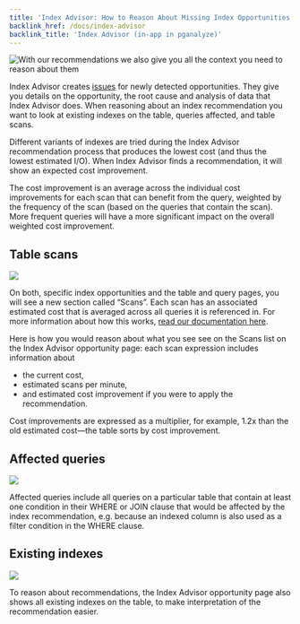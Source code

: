 ```yaml
---
title: 'Index Advisor: How to Reason About Missing Index Opportunities'
backlink_href: /docs/index-advisor
backlink_title: 'Index Advisor (in-app in pganalyze)'
---
```


![With our recommendations we also give you all the context you need to reason about them](/missing-index-detail.png)

Index Advisor creates [issues](/docs/checks) for newly detected opportunities.
They give you details on the opportunity, the root cause and analysis of data
that Index Advisor does. When reasoning about an index recommendation you want
to look at existing indexes on the table, queries affected, and table scans.

Different variants of indexes are tried during the Index Advisor recommendation
process that produces the lowest cost (and thus the lowest estimated I/O). When
Index Advisor finds a recommendation, it will show an expected cost improvement.

The cost improvement is an average across the individual cost improvements for
each scan that can benefit from the query, weighted by the frequency of the scan
(based on the queries that contain the scan). More frequent queries will have a
more significant impact on the overall weighted cost improvement.


## Table scans

![](/scans.png)

On both, specific index opportunities and the table and query pages, you will
see a new section called “Scans”. Each scan has an associated estimated cost
that is averaged across all queries it is referenced in. For more information
about how this works, [read our documentation
here](/docs/indexing-engine/query-to-scan-breakdown).

Here is how you would reason about what you see see on the Scans list on the
Index Advisor opportunity page: each scan expression includes information about

 - the current cost,
 - estimated scans per minute,
 - and estimated cost improvement if you were to apply the recommendation.

Cost improvements are expressed as a multiplier, for example, 1.2x than the old
estimated cost—the table sorts by cost improvement.


## Affected queries

![](/affected-queries.png)

Affected queries include all queries on a particular table that contain at least
one condition in their WHERE or JOIN clause that would be affected by the index
recommendation, e.g. because an indexed column is also used as a filter
condition in the WHERE clause.


## Existing indexes

![](/existing-indexes.png)

To reason about recommendations, the Index Advisor opportunity page also shows
all existing indexes on the table, to make interpretation of the recommendation
easier.
